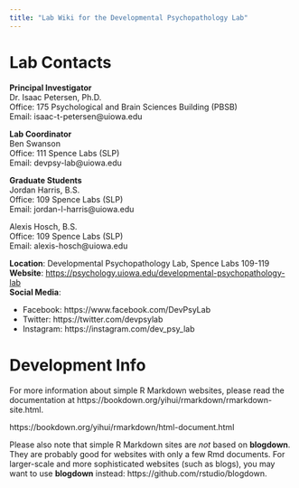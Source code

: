 ```yaml
---
title: "Lab Wiki for the Developmental Psychopathology Lab"
---
```


# Lab Contacts

**Principal Investigator**\
Dr. Isaac Petersen, Ph.D.\
Office: 175 Psychological and Brain Sciences Building (PBSB)\
Email: isaac-t-petersen@uiowa.edu

**Lab Coordinator**\
Ben Swanson\
Office: 111 Spence Labs (SLP)\
Email: devpsy-lab@uiowa.edu

**Graduate Students**\
Jordan Harris, B.S.\
Office: 109 Spence Labs (SLP)\
Email: jordan-l-harris@uiowa.edu

Alexis Hosch, B.S.\
Office: 109 Spence Labs (SLP)\
Email: alexis-hosch@uiowa.edu

**Location**: Developmental Psychopathology Lab, Spence Labs 109-119\
**Website**: [https://psychology.uiowa.edu/developmental-psychopathology-lab](https://psychology.uiowa.edu/developmental-psychopathology-lab)\
**Social Media**:

- Facebook: https://www.facebook.com/DevPsyLab
- Twitter: https://twitter.com/devpsylab
- Instagram: https://instagram.com/dev_psy_lab

# Development Info

For more information about simple R Markdown websites, please read the documentation at https://bookdown.org/yihui/rmarkdown/rmarkdown-site.html.

https://bookdown.org/yihui/rmarkdown/html-document.html

Please also note that simple R Markdown sites are _not_ based on **blogdown**.
They are probably good for websites with only a few Rmd documents.
For larger-scale and more sophisticated websites (such as blogs), you may want to use **blogdown** instead: https://github.com/rstudio/blogdown.
